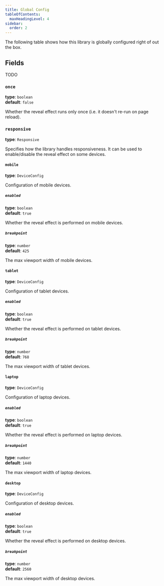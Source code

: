 ```yaml
---
title: Global Config
tableOfContents:
  maxHeadingLevel: 4
sidebar:
  order: 2
---
```


The following table shows how this library is globally configured right of out the box.

## Fields

TODO

### `once`

**type**: `boolean`<br/>
**default**: `false`

Whether the reveal effect runs only once (i.e. it doesn't re-run on page reload).

### `responsive`

**type**: `Responsive`<br/>

Specifies how the library handles responsiveness. It can be used to enable/disable the reveal effect on some devices.

#### `mobile`

**type**: `DeviceConfig`

Configuration of mobile devices.

##### `enabled`

**type**: `boolean`<br/>
**default**: `true`

Whether the reveal effect is performed on mobile devices.

##### `breakpoint`

**type**: `number`<br/>
**default**: `425`

The max viewport width of mobile devices.

#### `tablet`

**type**: `DeviceConfig`

Configuration of tablet devices.

##### `enabled`

**type**: `boolean`<br/>
**default**: `true`

Whether the reveal effect is performed on tablet devices.

##### `breakpoint`

**type**: `number`<br/>
**default**: `768`

The max viewport width of tablet devices.

#### `laptop`

**type**: `DeviceConfig`

Configuration of laptop devices.

##### `enabled`

**type**: `boolean`<br/>
**default**: `true`

Whether the reveal effect is performed on laptop devices.

##### `breakpoint`

**type**: `number`<br/>
**default**: `1440`

The max viewport width of laptop devices.

#### `desktop`

**type**: `DeviceConfig`

Configuration of desktop devices.

##### `enabled`

**type**: `boolean`<br/>
**default**: `true`

Whether the reveal effect is performed on desktop devices.

##### `breakpoint`

**type**: `number`<br/>
**default**: `2560`

The max viewport width of desktop devices.
